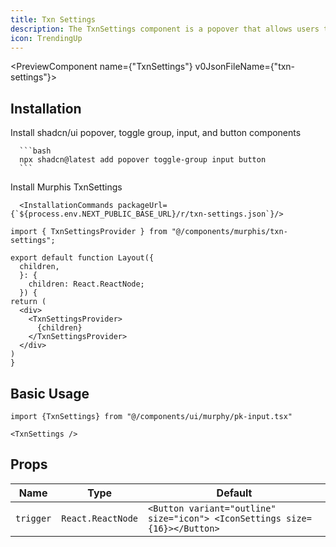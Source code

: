 ```yaml
---
title: Txn Settings
description: The TxnSettings component is a popover that allows users to set the transaction priority, fee cap, and other transaction settings.
icon: TrendingUp
---
```


<PreviewComponent name={"TxnSettings"} v0JsonFileName={"txn-settings"}>
  <TxnSettings />
</PreviewComponent>
## Installation

<Steps>
  <Step>
      Install shadcn/ui popover, toggle group, input, and button components

      ```bash
      npx shadcn@latest add popover toggle-group input button
      ```
  </Step>
    <Step>
      Install Murphis TxnSettings

      <InstallationCommands packageUrl={`${process.env.NEXT_PUBLIC_BASE_URL}/r/txn-settings.json`}/>
  </Step>
  <Step>

  ```tsx
  import { TxnSettingsProvider } from "@/components/murphis/txn-settings";

export default function Layout({
    children,
    }: {
      children: React.ReactNode;
    }) {
  return (
    <div>
      <TxnSettingsProvider>
        {children}
      </TxnSettingsProvider>
    </div>
  )
}
  ```
  </Step>
</Steps>


## Basic Usage
```tsx
import {TxnSettings} from "@/components/ui/murphy/pk-input.tsx" 
```

```tsx
<TxnSettings />
```

## Props

| Name              | Type                        | Default                                                                  |
| ----------------- | --------------------------- | ------------------------------------------------------------------------ |
| `trigger`         | `React.ReactNode`           |`<Button variant="outline" size="icon"> <IconSettings size={16}></Button>`|
